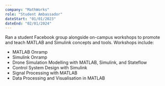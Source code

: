 ---
company: "MathWorks"
role: "Student Ambassador"
dateStart: "01/01/2023"
dateEnd: "02/01/2024"
---

Ran a student Facebook group alongside  on-campus workshops to promote and teach MATLAB and Simulink concepts and tools. Workshops include:

- MATLAB Onramp
- Simulink Onramp
- Drone Simulation Modelling with MATLAB, Simulink, and Stateflow
- Control System Design with Simulink
- Signal Processing with MATLAB
- Data Processing and Visualisation in MATLAB

